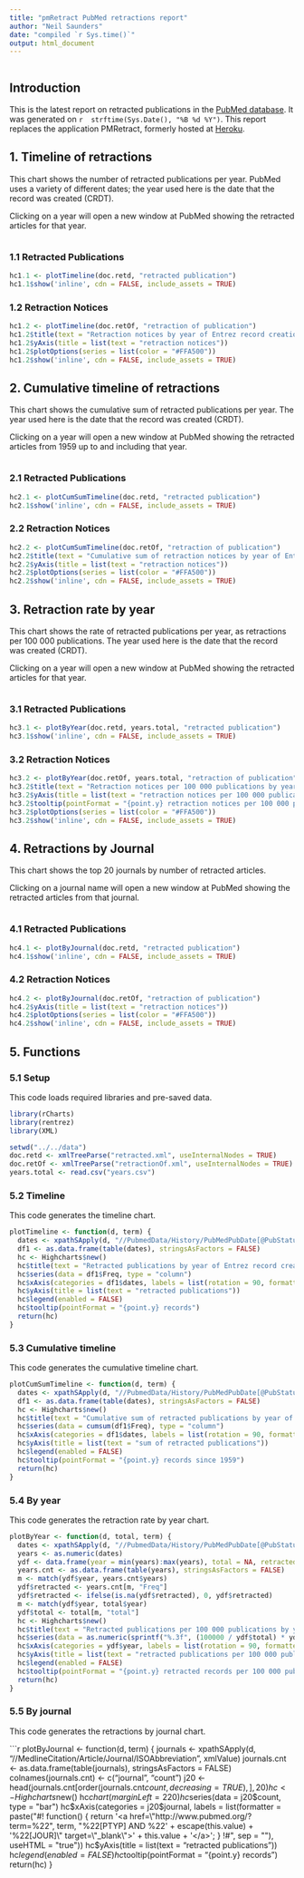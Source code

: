 ```yaml
---
title: "pmRetract PubMed retractions report"
author: "Neil Saunders"
date: "compiled `r Sys.time()`"
output: html_document
---
```


```r
```

## Introduction
This is the latest report on retracted publications in the [PubMed database](http://www.pubmed.org). It was generated on `r 
strftime(Sys.Date(), "%B %d %Y")`. This report replaces the application PMRetract, formerly hosted at [Heroku](https://www.heroku.com).

## 1. Timeline of retractions
This chart shows the number of retracted publications per year. PubMed uses a variety of different dates; the year used here is the date that the record was created (CRDT).

Clicking on a year will open a new window at PubMed showing the retracted articles for that year.

```r
```

### 1.1 Retracted Publications
```r
hc1.1 <- plotTimeline(doc.retd, "retracted publication")
hc1.1$show('inline', cdn = FALSE, include_assets = TRUE)
```

### 1.2 Retraction Notices
```r
hc1.2 <- plotTimeline(doc.retOf, "retraction of publication")
hc1.2$title(text = "Retraction notices by year of Entrez record creation")
hc1.2$yAxis(title = list(text = "retraction notices"))
hc1.2$plotOptions(series = list(color = "#FFA500"))
hc1.2$show('inline', cdn = FALSE, include_assets = TRUE)
```

## 2. Cumulative timeline of retractions
This chart shows the cumulative sum of retracted publications per year. The year used here is the date that the record was created (CRDT).

Clicking on a year will open a new window at PubMed showing the retracted articles from 1959 up to and including that year.

```r
```

### 2.1 Retracted Publications
```r
hc2.1 <- plotCumSumTimeline(doc.retd, "retracted publication")
hc2.1$show('inline', cdn = FALSE, include_assets = TRUE)
```

### 2.2 Retraction Notices
```r
hc2.2 <- plotCumSumTimeline(doc.retOf, "retraction of publication")
hc2.2$title(text = "Cumulative sum of retraction notices by year of Entrez record creation")
hc2.2$yAxis(title = list(text = "retraction notices"))
hc2.2$plotOptions(series = list(color = "#FFA500"))
hc2.2$show('inline', cdn = FALSE, include_assets = TRUE)
```

## 3. Retraction rate by year
This chart shows the rate of retracted publications per year, as retractions per 100 000 publications. The year used here is the date that the record was created (CRDT).

Clicking on a year will open a new window at PubMed showing the retracted articles for that year.

```r
```

### 3.1 Retracted Publications
```r
hc3.1 <- plotByYear(doc.retd, years.total, "retracted publication")
hc3.1$show('inline', cdn = FALSE, include_assets = TRUE)
```

### 3.2 Retraction Notices
```r
hc3.2 <- plotByYear(doc.retOf, years.total, "retraction of publication")
hc3.2$title(text = "Retraction notices per 100 000 publications by year of Entrez record creation")
hc3.2$yAxis(title = list(text = "retraction notices per 100 000 publications"))
hc3.2$tooltip(pointFormat = "{point.y} retraction notices per 100 000 publication records")
hc3.2$plotOptions(series = list(color = "#FFA500"))
hc3.2$show('inline', cdn = FALSE, include_assets = TRUE)
```

## 4. Retractions by Journal
This chart shows the top 20 journals by number of retracted articles.

Clicking on a journal name will open a new window at PubMed showing the retracted articles from that journal.

```r
```

### 4.1 Retracted Publications
```r
hc4.1 <- plotByJournal(doc.retd, "retracted publication")
hc4.1$show('inline', cdn = FALSE, include_assets = TRUE)
```

### 4.2 Retraction Notices
```r
hc4.2 <- plotByJournal(doc.retOf, "retraction of publication")
hc4.2$yAxis(title = list(text = "retraction notices"))
hc4.2$plotOptions(series = list(color = "#FFA500"))
hc4.2$show('inline', cdn = FALSE, include_assets = TRUE)
```

## 5. Functions

### 5.1 Setup
This code loads required libraries and pre-saved data.

```r
library(rCharts)
library(rentrez)
library(XML)

setwd("../../data")
doc.retd <- xmlTreeParse("retracted.xml", useInternalNodes = TRUE)
doc.retOf <- xmlTreeParse("retractionOf.xml", useInternalNodes = TRUE)
years.total <- read.csv("years.csv")
```

### 5.2 Timeline
This code generates the timeline chart.

```r
plotTimeline <- function(d, term) {
  dates <- xpathSApply(d, "//PubmedData/History/PubMedPubDate[@PubStatus='entrez']/Year", xmlValue)
  df1 <- as.data.frame(table(dates), stringsAsFactors = FALSE)
  hc <- Highcharts$new()
  hc$title(text = "Retracted publications by year of Entrez record creation")
  hc$series(data = df1$Freq, type = "column")
  hc$xAxis(categories = df1$dates, labels = list(rotation = 90, formatter = paste("#! function() { return '<a href=\"http://www.pubmed.org/?term=%22", term, "%22[PTYP] AND ' + escape(this.value) + '[CRDT]\" target=\"_blank\">' + this.value + '</a>'; } !#", sep = ""), useHTML = "true"), title = list(text = "year"))
  hc$yAxis(title = list(text = "retracted publications"))
  hc$legend(enabled = FALSE)
  hc$tooltip(pointFormat = "{point.y} records")
  return(hc)
}
```

### 5.3 Cumulative timeline
This code generates the cumulative timeline chart.

```r
plotCumSumTimeline <- function(d, term) {
  dates <- xpathSApply(d, "//PubmedData/History/PubMedPubDate[@PubStatus='entrez']/Year", xmlValue)
  df1 <- as.data.frame(table(dates), stringsAsFactors = FALSE)
  hc <- Highcharts$new()
  hc$title(text = "Cumulative sum of retracted publications by year of Entrez record creation")
  hc$series(data = cumsum(df1$Freq), type = "column")
  hc$xAxis(categories = df1$dates, labels = list(rotation = 90, formatter = paste("#! function() { return '<a href=\"http://www.pubmed.org/?term=%22", term, "%22[PTYP] AND 1959:' + escape(this.value) + '[CRDT]\" target=\"_blank\">' + this.value + '</a>'; } !#", sep = ""), useHTML = "true"), title = list(text = "year"))
  hc$yAxis(title = list(text = "sum of retracted publications"))
  hc$legend(enabled = FALSE)
  hc$tooltip(pointFormat = "{point.y} records since 1959")
  return(hc)
}
```

### 5.4 By year
This code generates the retraction rate by year chart.

```r
plotByYear <- function(d, total, term) {
  dates <- xpathSApply(d, "//PubmedData/History/PubMedPubDate[@PubStatus='entrez']/Year", xmlValue)
  years <- as.numeric(dates)
  ydf <- data.frame(year = min(years):max(years), total = NA, retracted = NA)
  years.cnt <- as.data.frame(table(years), stringsAsFactors = FALSE)
  m <- match(ydf$year, years.cnt$years)
  ydf$retracted <- years.cnt[m, "Freq"]
  ydf$retracted <- ifelse(is.na(ydf$retracted), 0, ydf$retracted)
  m <- match(ydf$year, total$year)
  ydf$total <- total[m, "total"]  
  hc <- Highcharts$new()
  hc$title(text = "Retracted publications per 100 000 publications by year of Entrez record creation")
  hc$series(data = as.numeric(sprintf("%.3f", (100000 / ydf$total) * ydf$retracted)), type = "column", events = list(click = "#! function() {window.open(this.options.url)} !#"))
  hc$xAxis(categories = ydf$year, labels = list(rotation = 90, formatter = paste("#! function() { return '<a href=\"http://www.pubmed.org/?term=%22", term, "%22[PTYP] AND ' + escape(this.value) + '[CRDT]\" target=\"_blank\">' + this.value + '</a>'; } !#", sep = ""), useHTML = "true"), title = list(text = "year"))
  hc$yAxis(title = list(text = "retracted publications per 100 000 publications"))
  hc$legend(enabled = FALSE)
  hc$tooltip(pointFormat = "{point.y} retracted records per 100 000 publication records")
  return(hc)
}
```

### 5.5 By journal
This code generates the retractions by journal chart.

```r
plotByJournal <- function(d, term) {
  journals <- xpathSApply(d, "//MedlineCitation/Article/Journal/ISOAbbreviation", xmlValue)
  journals.cnt <- as.data.frame(table(journals), stringsAsFactors = FALSE)
  colnames(journals.cnt) <- c("journal", "count")
  j20 <- head(journals.cnt[order(journals.cnt$count, decreasing = TRUE),], 20)
  hc <- Highcharts$new()
  hc$chart(marginLeft = 220)
  hc$series(data = j20$count, type = "bar")
  hc$xAxis(categories = j20$journal, labels = list(formatter = paste("#! function() { return '<a href=\"http://www.pubmed.org/?term=%22", term, "%22[PTYP] AND %22' + escape(this.value) + '%22[JOUR]\" target=\"_blank\">' + this.value + '</a>'; } !#", sep = ""), useHTML = "true"))
  hc$yAxis(title = list(text = "retracted publications"))
  hc$legend(enabled = FALSE)
  hc$tooltip(pointFormat = "{point.y} records")
  return(hc)
}
